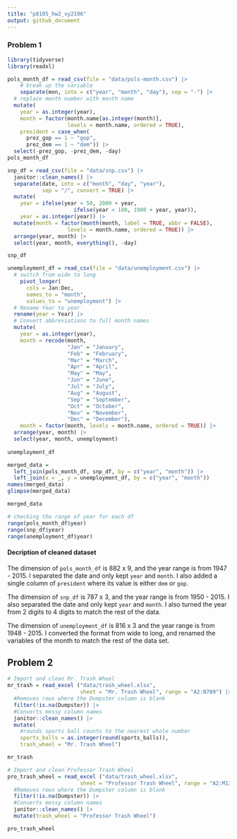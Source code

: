 ```yaml
---
title: "p8105_hw2_vy2196"
output: github_document
---
```


### Problem 1

```r
library(tidyverse)
library(readxl)
```


```r

pols_month_df = read_csv(file = "data/pols-month.csv") |>
    # break up the variable 
    separate(mon, into = c("year", "month", "day"), sep = "-") |>
  # replace month number with month name
  mutate(
    year = as.integer(year),
    month = factor(month.name[as.integer(month)],
                   levels = month.name, ordered = TRUE),
    president = case_when(
      prez_gop == 1 ~ "gop",
      prez_dem == 1 ~ "dem")) |>
  select(-prez_gop, -prez_dem, -day)
pols_month_df
```

```r
snp_df = read_csv(file = "data/snp.csv") |>
  janitor::clean_names() |>
  separate(date, into = c("month", "day", "year"), 
           sep = "/", convert = TRUE) |>
  mutate(
    year = ifelse(year < 50, 2000 + year,
                     ifelse(year < 100, 1900 + year, year)),
    year = as.integer(year)) |>
  mutate(month = factor(month(month, label = TRUE, abbr = FALSE),
                   levels = month.name, ordered = TRUE)) |>
  arrange(year, month) |>
  select(year, month, everything(), -day)

snp_df
```

```r
unemployment_df = read_csv(file = "data/unemployment.csv") |>
  # switch from wide to long
    pivot_longer(
      cols = Jan:Dec,
      names_to = "month",
      values_to = "unemployment") |>
  # Rename Year to year
  rename(year = Year) |>
  # Convert abbreviations to full month names
  mutate(
    year = as.integer(year),
    month = recode(month,
                   "Jan" = "January",
                   "Feb" = "February",
                   "Mar" = "March",
                   "Apr" = "April",
                   "May" = "May",
                   "Jun" = "June",
                   "Jul" = "July",
                   "Aug" = "August",
                   "Sep" = "September",
                   "Oct" = "October",
                   "Nov" = "November",
                   "Dec" = "December"),
    month = factor(month, levels = month.name, ordered = TRUE)) |>
  arrange(year, month) |>
  select(year, month, unemployment)
  
unemployment_df
```

```r
merged_data = 
  left_join(pols_month_df, snp_df, by = c("year", "month")) |> 
  left_join(x = _, y = unemployment_df, by = c("year", "month")) 
names(merged_data)
glimpse(merged_data)

merged_data

```

```r
# checking the range of year for each df
range(pols_month_df$year)
range(snp_df$year)
range(unemployment_df$year)

```

#### Decription of cleaned dataset
The dimension of `pols_month_df` is 882 x 9, and the year range is from 1947 - 2015. I separated the date and only kept `year` and `month`. I also added a single column of `president` where its value is either `dem` or `gop`. 

The dimension of `snp_df` is 787 x 3, and the year range is from 1950 - 2015. I also separated the date and only kept `year` and `month`. I also turned the year from 2 digits to 4 digits to match the rest of the data.

The dimension of `unemployment_df` is 816 x 3 and the year range is from 1948 - 2015. I converted the format from wide to long, and renamed the variables of the month to match the rest of the data set. 


## Problem 2


```r
# Import and clean Mr. Trash Wheel
mr_trash = read_excel ("data/trash_wheel.xlsx", 
                       sheet = "Mr. Trash Wheel", range = "A2:N709") |>
  #Removes rows where the Dumpster column is blank
  filter(!is.na(Dumpster)) |>
  #Converts messy column names
  janitor::clean_names() |>
  mutate(
    #rounds sports ball counts to the nearest whole number
    sports_balls = as.integer(round(sports_balls)),
    trash_wheel = "Mr. Trash Wheel")

mr_trash
```


```r
# Import and clean Professor Trash Wheel
pro_trash_wheel = read_excel ("data/trash_wheel.xlsx", 
                       sheet = "Professor Trash Wheel", range = "A2:M134") |>
  #Removes rows where the Dumpster column is blank
  filter(!is.na(Dumpster)) |>
  #Converts messy column names
  janitor::clean_names() |>
  mutate(trash_wheel = "Professor Trash Wheel")

pro_trash_wheel
```




